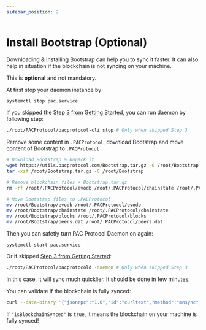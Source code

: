 ```yaml
---
sidebar_position: 2
---
```


# Install Bootstrap (Optional)

Downloading & Installing Bootstrap can help you to sync it faster. It can also help in situation if the blockchain is not syncing on your machine.

This is **optional** and not mandatory.

At first stop your daemon instance by

```bash
systemctl stop pac.service
```

If you skipped the [Step 3 from Getting Started](/pac-protocol-core/getting-started#step-3---creating-systemctl-service-optional-recommended), you can run daemon by following step:

```bash
./root/PACProtocol/pacprotocol-cli stop # Only when skipped Step 3
```

Remove some content in `.PACProtocol`, download Bootstrap and move content of Bootstrap to `.PACProtocol`

```bash
# Download Bootstrap & Unpack it
wget https://utils.pacprotocol.com/Bootstrap.tar.gz -O /root/Bootstrap.tar.gz
tar -xzf /root/Bootstrap.tar.gz -C /root/Bootstrap

# Remove blockchain files + Bootstrap.tar.gz
rm -rf /root/.PACProtocol/evodb /root/.PACProtocol/chainstate /root/.PACProtocol/blocks /root/.PACProtocol/peers.dat /root/Boostrap.tar.gz

# Move Bootstrap files to .PACProtocol
mv /root/Bootstrap/evodb /root/.PACProtocol/evodb
mv /root/Bootstrap/chainstate /root/.PACProtocol/chainstate
mv /root/Bootstrap/blocks /root/.PACProtocol/blocks
mv /root/Bootstrap/peers.dat /root/.PACProtocol/peers.dat
```

Then you can safetly turn PAC Protocol Daemon on again:

```
systemctl start pac.service
```

Or if skipped [Step 3 from Getting Started](/pac-protocol-core/getting-started#step-3---creating-systemctl-service-optional-recommended):

```bash
./root/PACProtocol/pacprotocold -daemon # Only when skipped Step 3
```

In this case, it will sync much quicklier. It should be done in few minutes.

You can validate if the blockchain is fully synced:

```bash
curl --data-binary '{"jsonrpc":"1.0","id":"curltext","method":"mnsync","params":["status"]}' -H 'content-type:text/plain;' http://<rpcusername>:<rpcpassword>@127.0.0.1:7111/
```

If `"isBlockchainSynced"` is `true`, it means the blockchain on your machine is fully synced!